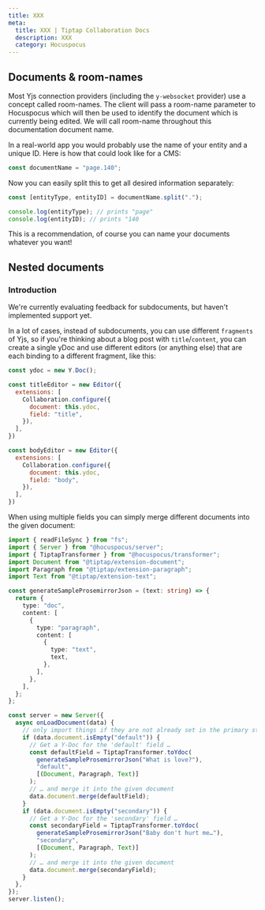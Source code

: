 ```yaml
---
title: XXX
meta:
  title: XXX | Tiptap Collaboration Docs
  description: XXX
  category: Hocuspocus
---
```


## Documents & room-names

Most Yjs connection providers (including the `y-websocket` provider) use a concept called
room-names. The client will pass a room-name parameter to Hocuspocus which will then be used to
identify the document which is currently being edited. We will call room-name throughout this
documentation document name.

In a real-world app you would probably use the name of your entity and a unique ID. Here is how that
could look like for a CMS:

```js
const documentName = "page.140";
```

Now you can easily split this to get all desired information separately:

```js
const [entityType, entityID] = documentName.split(".");

console.log(entityType); // prints "page"
console.log(entityID); // prints "140
```

This is a recommendation, of course you can name your documents whatever you want!

## Nested documents

### Introduction

We're currently evaluating feedback for subdocuments, but haven't implemented support yet.

In a lot of cases, instead of subdocuments, you can use different `fragments` of Yjs, so
if you're thinking about a blog post with `title`/`content`, you can create a single yDoc and use
different editors (or anything else) that are each binding to a different fragment, like this:

```js
const ydoc = new Y.Doc();

const titleEditor = new Editor({
  extensions: [
    Collaboration.configure({
      document: this.ydoc,
      field: "title",
    }),
  ],
})

const bodyEditor = new Editor({
  extensions: [
    Collaboration.configure({
      document: this.ydoc,
      field: "body",
    }),
  ],
})
```

When using multiple fields you can simply merge different documents into the given document:

```ts
import { readFileSync } from "fs";
import { Server } from "@hocuspocus/server";
import { TiptapTransformer } from "@hocuspocus/transformer";
import Document from "@tiptap/extension-document";
import Paragraph from "@tiptap/extension-paragraph";
import Text from "@tiptap/extension-text";

const generateSampleProsemirrorJson = (text: string) => {
  return {
    type: "doc",
    content: [
      {
        type: "paragraph",
        content: [
          {
            type: "text",
            text,
          },
        ],
      },
    ],
  };
};

const server = new Server({
  async onLoadDocument(data) {
    // only import things if they are not already set in the primary storage
    if (data.document.isEmpty("default")) {
      // Get a Y-Doc for the 'default' field …
      const defaultField = TiptapTransformer.toYdoc(
        generateSampleProsemirrorJson("What is love?"),
        "default",
        [(Document, Paragraph, Text)]
      );
      // … and merge it into the given document
      data.document.merge(defaultField);
    }
    if (data.document.isEmpty("secondary")) {
      // Get a Y-Doc for the 'secondary' field …
      const secondaryField = TiptapTransformer.toYdoc(
        generateSampleProsemirrorJson("Baby don't hurt me…"),
        "secondary",
        [(Document, Paragraph, Text)]
      );
      // … and merge it into the given document
      data.document.merge(secondaryField);
    }
  },
});
server.listen();
```
